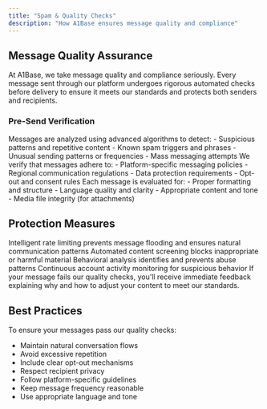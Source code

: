 ```yaml
---
title: "Spam & Quality Checks"
description: "How A1Base ensures message quality and compliance"
---
```


## Message Quality Assurance

At A1Base, we take message quality and compliance seriously. Every message sent through our platform undergoes rigorous automated checks before delivery to ensure it meets our standards and protects both senders and recipients.

### Pre-Send Verification

<AccordionGroup>
  <Accordion icon="shield-check" title="Spam Detection">
    Messages are analyzed using advanced algorithms to detect:
    - Suspicious patterns and repetitive content
    - Known spam triggers and phrases
    - Unusual sending patterns or frequencies
    - Mass messaging attempts
  </Accordion>

  <Accordion icon="weight-hanging" title="Compliance Checks">
    We verify that messages adhere to:
    - Platform-specific messaging policies
    - Regional communication regulations
    - Data protection requirements
    - Opt-out and consent rules
  </Accordion>

  <Accordion icon="sparkles" title="Quality Standards">
    Each message is evaluated for:
    - Proper formatting and structure
    - Language quality and clarity
    - Appropriate content and tone
    - Media file integrity (for attachments)
  </Accordion>
</AccordionGroup>

## Protection Measures

<CardGroup cols={2}>
  <Card title="Rate Limiting" icon="gauge-high">
    Intelligent rate limiting prevents message flooding and ensures natural communication patterns
  </Card>

  <Card title="Content Filtering" icon="filter">
    Automated content screening blocks inappropriate or harmful material
  </Card>

  <Card title="Pattern Analysis" icon="chart-line">
    Behavioral analysis identifies and prevents abuse patterns
  </Card>

  <Card title="Account Monitoring" icon="user-shield">
    Continuous account activity monitoring for suspicious behavior
  </Card>
</CardGroup>

<Note>
  If your message fails our quality checks, you'll receive immediate feedback explaining why and how to adjust your content to meet our standards.
</Note>

## Best Practices

To ensure your messages pass our quality checks:

- Maintain natural conversation flows
- Avoid excessive repetition
- Include clear opt-out mechanisms
- Respect recipient privacy
- Follow platform-specific guidelines
- Keep message frequency reasonable
- Use appropriate language and tone
